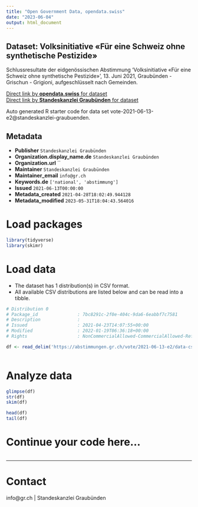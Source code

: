 ```yaml
---
title: "Open Government Data, opendata.swiss"
date: "2023-06-04"
output: html_document
---
```


## Dataset: Volksinitiative «Für eine Schweiz ohne synthetische Pestizide»

Schlussresultate der eidgenössischen Abstimmung 'Volksinitiative «Für eine Schweiz ohne synthetische Pestizide»', 13. Juni 2021, Graubünden - Grischun - Grigioni, aufgeschlüsselt nach Gemeinden.

[Direct link by **opendata.swiss** for dataset](https://opendata.swiss/de/dataset/volksinitiative-fur-eine-schweiz-ohne-synthetische-pestizide)<br>
[Direct link by **Standeskanzlei Graubünden** for dataset](https://abstimmungen.gr.ch/vote/2021-06-13-e2/data)

Auto generated R starter code for data set vote-2021-06-13-e2@standeskanzlei-graubuenden.

## Metadata

- **Publisher** `Standeskanzlei Graubünden`
- **Organization.display_name.de** `Standeskanzlei Graubünden`
- **Organization.url** ``
- **Maintainer** `Standeskanzlei Graubünden`
- **Maintainer_email** `info@gr.ch`
- **Keywords.de** `['national', 'abstimmung']`
- **Issued** `2021-06-13T00:00:00`
- **Metadata_created** `2021-04-28T18:02:49.944128`
- **Metadata_modified** `2023-05-31T18:04:43.564016`


# Load packages

```r

library(tidyverse)
library(skimr)

```

# Load data

-   The dataset has 1 distribution(s) in CSV format.
-   All available CSV distributions are listed below and can be read into a tibble.

```r

# Distribution 0
# Package_id               : 7bc8291c-2f0e-404c-9da6-6eabbf7c7581
# Description              : 
# Issued                   : 2021-04-23T14:07:55+00:00
# Modified                 : 2022-01-19T06:36:18+00:00
# Rights                   : NonCommercialAllowed-CommercialAllowed-ReferenceRequired

df <- read_delim('https://abstimmungen.gr.ch/vote/2021-06-13-e2/data-csv')



```

# Analyze data

```r

glimpse(df)
str(df)
skim(df)

head(df)
tail(df)

```

# Continue your code here...

```r

```

------------------------------------------------------------------------

# Contact

info@gr.ch | Standeskanzlei Graubünden

